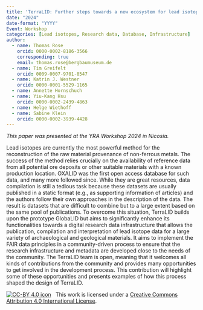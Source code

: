 ```yaml
---
title: 'TerraLID: Further steps towards a new ecosystem for lead isotope data in archaeology'
date: "2024"
date-format: "YYYY"
Event: Workshop
categories: [Lead isotopes, Research data, Database, Infrastructure]
author: 
  - name: Thomas Rose
    orcid: 0000-0002-8186-3566
    corresponding: true
    email: thomas.rose@bergbaumuseum.de
  - name: Tim Greifelt
    orcid: 0009-0007-9701-8547
  - name: Katrin J. Westner
    orcid: 0000-0001-5529-1165
  - name: Annette Hornschuch
  - name: Yiu-Kang Hsu
    orcid: 0000-0002-2439-4863
  - name: Helge Wiethoff
  - name: Sabine Klein
    orcid: 0000-0002-3939-4428
---
```


*This paper was presented at the YRA Workshop 2024 in Nicosia.*

Lead isotopes are currently the most powerful method for the reconstruction of the raw material provenance of non-ferrous metals. The success of the method relies crucially on the availability of reference data from all potential ore deposits or other suitable materials with a known production location. OXALID was the first open access database for such data, and many more followed since. While they are great resources, data compilation is still a tedious task because these datasets are usually published in a static format (e.g., as supporting information of articles) and the authors follow their own approaches in the description of the data. The result is datasets that are difficult to combine but to a large extent based on the same pool of publications. 
To overcome this situation, TerraLID builds upon the prototype GlobaLID but aims to significantly enhance its functionalities towards a digital research data infrastructure that allows the publication, compilation and interpretation of lead isotope data for a large variety of archaeological and geological materials. It aims to implement the FAIR data principles in a community-driven process to ensure that the research infrastructure and metadata are developed close to the needs of the community. 
The TerraLID team is open, meaning that it welcomes all kinds of contributions from the community and provides many opportunities to get involved in the development process. This contribution will highlight some of these opportunities and presents examples of how this process shaped the design of TerraLID.

[![CC-BY 4.0 icon](https://i.creativecommons.org/l/by/4.0/88x31.png)](http://creativecommons.org/licenses/by/4.0/)&nbsp;&nbsp; This work is licensed under a [Creative Commons Attribution 4.0 International License](https://creativecommons.org/licenses/by/4.0/). 

